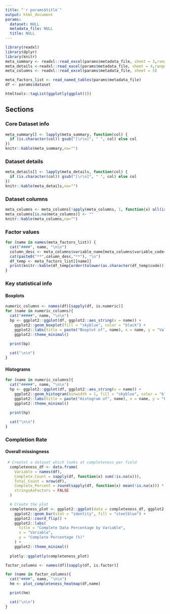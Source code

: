 ```yaml
---
title: "`r params$title`"
output: html_document
params:
  dataset: NULL
  metadata_file: NULL
  title: NULL
---
```


```r
library(readxl)
library(dplyr)
library(knitr)
meta_summary <- readxl::read_excel(params$metadata_file, sheet = 3,range = "A1:B10")
meta_details <-readxl::read_excel(params$metadata_file, sheet = 4,range = "A1:B6")
meta_columns <- readxl::read_excel(params$metadata_file, sheet = 5)

meta_factors_list <- read_named_tables(params$metadata_file)
df <- params$dataset

```
```r
htmltools::tagList(ggplotly(ggplot()))
```

## Sections {.tabset}

### Core Dataset info
```r
meta_summary[] <- lapply(meta_summary, function(col) {
  if (is.character(col)) gsub("[\r\n]", " ", col) else col
})
knitr::kable(meta_summary,na="")
```

### Dataset details
```r
meta_details[] <- lapply(meta_details, function(col) {
  if (is.character(col)) gsub("[\r\n]", " ", col) else col
})
knitr::kable(meta_details,na="")
```

### Dataset columns
```r
meta_columns <- meta_columns[!apply(meta_columns, 1, function(x) all(is.na(x))), ]
meta_columns[is.na(meta_columns)] <- ""
knitr::kable(meta_columns,na="")
```

### Factor values {.tabset}
```r
for (name in names(meta_factors_list)) {
  cat("####", name, "\n\n")
  column_desc <- meta_columns$variable_name[meta_columns$variable_code==name]
  cat(paste0("**",column_desc,"**"), "\n")
  df_temp <- meta_factors_list[[name]]
  print(knitr::kable(df_temp[order(tolower(as.character(df_temp$code))),]))
}
```

### Key statistical info {.tabset}

#### Boxplots {.tabset}
```r

numeric_columns <- names(df)[sapply(df, is.numeric)]
for (name in numeric_columns){
  cat("#####", name, "\n\n")
  bp <- ggplot2::ggplot(df, ggplot2::aes_string(x = name)) + 
    ggplot2::geom_boxplot(fill = "skyblue", color = "black") + 
    ggplot2::labs(title = paste("Boxplot of", name), x = name, y = "Value") + 
    ggplot2::theme_minimal()
 
  print(bp)

  cat("\n\n")
}
```


#### Histograms {.tabset}
```r
for (name in numeric_columns){
  cat("#####", name, "\n\n")
  hp <- ggplot2::ggplot(df, ggplot2::aes_string(x = name)) + 
    ggplot2::geom_histogram(binwidth = 1, fill = "skyblue", color = "black") + 
    ggplot2::labs(title = paste("Histogram of", name), x = name, y = "Frequency") + 
    ggplot2::theme_minimal()
 
  print(hp)

  cat("\n\n")
}
```

### Completion Rate {.tabset}

#### Overall missingness
```r
 # Createt a dataset which looks at completeness per field
  completeness_df <- data.frame(
    Variable = names(df),
    Complete_Count = sapply(df, function(x) sum(!is.na(x))),
    Total_Count = nrow(df),
    Complete_Percent = round(sapply(df, function(x) mean(!is.na(x))) * 100, 2),
    stringsAsFactors = FALSE
  )

  # Create the plot
  completeness_plot <- ggplot2::ggplot(data = completeness_df, ggplot2::aes(x = Variable, y = Complete_Percent)) +
    ggplot2::geom_bar(stat = "identity", fill = "steelblue") +
    ggplot2::coord_flip() +
    ggplot2::labs(
      title = "Complete Data Percentage by Variable",
      x = "Variable",
      y = "Complete Percentage (%)"
    ) +
    ggplot2::theme_minimal()
  
  plotly::ggplotly(completeness_plot)

```

```r

factor_columns <- names(df)[sapply(df, is.factor)]

for (name in factor_columns){
  cat("####", name, "\n\n")
  hm <- plot_completeness_heatmap(df,name)

  print(hm)

  cat("\n\n")
}
```

